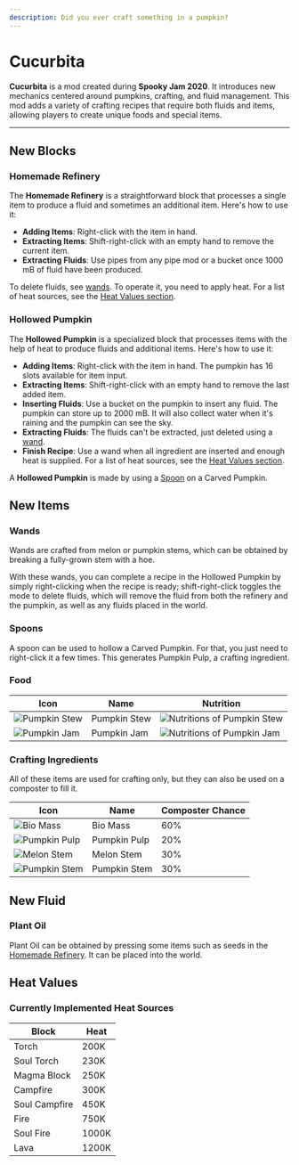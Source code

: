 ```yaml
---
description: Did you ever craft something in a pumpkin?
---
```


# Cucurbita


<ProjectHeader slug="cucurbita" mcVersion="1.17" />

**Cucurbita** is a mod created during **Spooky Jam 2020**. It introduces new mechanics centered around pumpkins,
crafting, and fluid management. This mod adds a variety of crafting recipes that require both fluids and items, allowing
players to create unique foods and special items.

---

## New Blocks
### Homemade Refinery

The **Homemade Refinery** is a straightforward block that processes a single item to produce a fluid and sometimes an
additional item. Here's how to use it:

- **Adding Items**: Right-click with the item in hand.
- **Extracting Items**: Shift-right-click with an empty hand to remove the current item.
- **Extracting Fluids**: Use pipes from any pipe mod or a bucket once 1000 mB of fluid have been produced.

To delete fluids, see [wands](#wands). To operate it, you need to apply heat. For a list of heat sources, see
the [Heat Values section](#heat-values).

### Hollowed Pumpkin

The **Hollowed Pumpkin** is a specialized block that processes items with the help of heat to produce fluids and
additional items. Here's how to use it:

- **Adding Items**: Right-click with the item in hand. The pumpkin has 16 slots available for item input.
- **Extracting Items**: Shift-right-click with an empty hand to remove the last added item.
- **Inserting Fluids**: Use a bucket on the pumpkin to insert any fluid. The pumpkin can store up to 2000 mB. It will
  also collect water when it's raining and the pumpkin can see the sky.
- **Extracting Fluids**: The fluids can't be extracted, just deleted using a [wand](#wands).
- **Finish Recipe**: Use a wand when all ingredient are inserted and enough heat is supplied. For a list of heat
  sources, see the [Heat Values section](#heat-values).

A **Hollowed Pumpkin** is made by using a [Spoon](#spoons) on a Carved Pumpkin.

## New Items
### Wands
Wands are crafted from melon or pumpkin stems, which can be obtained by breaking a fully-grown stem with a hoe.

With these wands, you can complete a recipe in the Hollowed Pumpkin by simply right-clicking when the recipe is ready;
shift-right-click toggles the mode to delete fluids, which will remove the fluid from both the refinery and the pumpkin,
as well as any fluids placed in the world.

### Spoons
A spoon can be used to hollow a Carved Pumpkin. For that, you just need to right-click it a few times. This generates
Pumpkin Pulp, a crafting ingredient.

### Food

| Icon                                                      | Name         | Nutrition                                                                         |
|-----------------------------------------------------------|--------------|-----------------------------------------------------------------------------------|
| ![Pumpkin Stew](/img/projects/cucurbita/pumpkin_stew.png) | Pumpkin Stew | ![Nutritions of Pumpkin Stew](/img/projects/cucurbita/pumpkin_stew_nutrition.png) |
| ![Pumpkin Jam](/img/projects/cucurbita/pumpkin_jam.png)   | Pumpkin Jam  | ![Nutritions of Pumpkin Jam](/img/projects/cucurbita/pumpkin_jam_nutrition.png)   |

### Crafting Ingredients

All of these items are used for crafting only, but they can also be used on a composter to fill it.

| Icon                                                      | Name         | Composter Chance |
|-----------------------------------------------------------|--------------|------------------|
| ![Bio Mass](/img/projects/cucurbita/bio_mass.png)         | Bio Mass     | 60%              |
| ![Pumpkin Pulp](/img/projects/cucurbita/pumpkin_pulp.png) | Pumpkin Pulp | 20%              |
| ![Melon Stem](/img/projects/cucurbita/melon_stem.png)     | Melon Stem   | 30%              |
| ![Pumpkin Stem](/img/projects/cucurbita/pumpkin_stem.png) | Pumpkin Stem | 30%              |

## New Fluid
### Plant Oil
Plant Oil can be obtained by pressing some items such as seeds in the [Homemade Refinery](#homemade-refinery). It can be
placed into the world.

## Heat Values

### Currently Implemented Heat Sources

| Block         | Heat  |
|---------------|-------|
| Torch         | 200K  |
| Soul Torch    | 230K  |
| Magma Block   | 250K  |
| Campfire      | 300K  |
| Soul Campfire | 450K  |
| Fire          | 750K  |
| Soul Fire     | 1000K |
| Lava          | 1200K |
